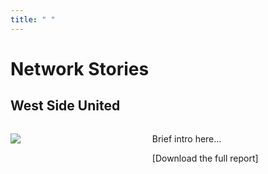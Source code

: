 ```yaml
---
title: " "
---
```


# Network Stories

## West Side United

::: columns
::: {.column width="30%"}
![](Logos/West Side United.png)
:::
::: {.column width="10%"}

:::
::: {.column width="60%"}
Brief intro here...

\[Download the full report\]
:::
:::
